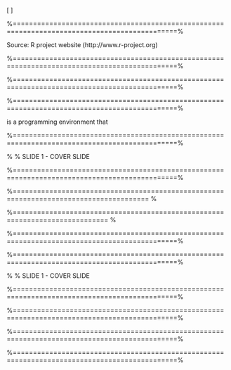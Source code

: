 
 \begin{figure}
 \centering
 \includegraphics[width=0.9\linewidth]{Rlogo}
 \end{figure}
 \[ \mbox{Introduction to R} \] 

 
 %==============================================================================================%

 \frametitle{Introduction to R}
 Source: R project website (http://www.r-project.org)
 \begin{itemize}
 \item R is a language and environment for statistical computing and graphics. It is a GNU project
 which is similar to the S language and environment which was developed at Bell Laboratories
 (formerly AT\&T, now Lucent Technologies) by John Chambers and colleagues. 
 \item R can be considered
 as a different implementation of S. There are some important differences, but much
 code written for S runs unaltered under R.
 \end{itemize}
 

 
 %==============================================================================================%

 \frametitle{What is R?}
 \begin{itemize}
 \item R provides a wide variety of statistical (linear and nonlinear modelling, classical statistical tests,
 time-series analysis, classification, clustering, ...) and graphical techniques, and is highly extensible.
 \item The S language is often the vehicle of choice for research in statistical methodology,
 and \texttt{R} provides an Open Source route to participation in that activity.
 \item One of \texttt{R}’s strengths is the ease with which well-designed publication-quality plots can be
 produced, including mathematical symbols and formulae where needed. 
 \end{itemize}
 

 
 %==============================================================================================%

 \frametitle{What is R?}
 \begin{itemize}
 \item Great care has been
 taken over the defaults for the minor design choices in graphics, but the user retains full control.
 \item \texttt{R} is available as Free Software under the terms of the Free Software Foundation’s GNU General
 Public License in source code form. It compiles and runs on a wide variety of UNIX platforms
 and similar systems (including FreeBSD and Linux), Windows and MacOS.
 \end{itemize}

 %==============================================================================================%

 
 \frametitle{What is R?}
 \texttt{R} is a programming environment that
 \begin{itemize}
 \item uses a well-developed but simple programming language
 \item allows for rapid development of new tools according to user demand
 \item these tools are distributed as packages, which any user can download to customize the R
 environment.
 \end{itemize}

 %==============================================================================================%

 % % SLIDE 1 - COVER SLIDE
 \begin{figure}
 \centering
 \includegraphics[width=1.2\linewidth]{images/Rmultiplewindows}
 \end{figure}
 
   
 
 %==============================================================================================%

 \frametitle{Comprehensive R Archive Network}
 \begin{itemize}
 \item Base \texttt{R} and most \texttt{R} packages are available for download from the \textbf{Comprehensive R Archive Network}
 (CRAN) cran.r-project.org. 
 \item Base \texttt{R} comes with a number of basic data management,
 analysis, and graphical tools 
 \item \texttt{R}s power and flexibility, however, lie in its array of packages
 (currently more than 6,000!)
 \end{itemize}
 

%======================================================================================= % 
 
 \begin{figure}
\centering
\includegraphics[width=1.2\linewidth]{CRAN}
\end{figure}

 %============================================================================= %

 \frametitle{Introduction to R}
\textbf{Secton 1 - A few basics} 
\begin{itemize}
 \item[1.1] Installing \texttt{R}      
 \item[1.2] Command Line Interface     
 \item[1.3] The Assignment operator     
 \item[1.4] Commenting      
 \item[1.5] Defining Variables     
 \item[1.6] Help Functions      
 \item[1.7] The \texttt{help.start()} command     
 \item[1.8] Basic Maths Operations     
 \item[1.9] Basic \texttt{R} Editor      
 \end{itemize}

 %==============================================================================================%

 \frametitle{1.1 Installing R}
 \begin{itemize}
 \item \texttt{R} is very easily installed by downloading it from the CRAN website. Installation usually takes
 about 2 minutes. 
 \item When installation of R is complete, the distinctive \texttt{R} icon will appear on your
 desktop. To start \texttt{R}, simply click this Icon. 
 \item It is common to re-install \texttt{R} once a year or so. The
 current version of \texttt{R}, version 3.1.2 was released quite recently.
 \end{itemize}
 

 
 
 %==============================================================================================%

 % % SLIDE 1 - COVER SLIDE
 \begin{figure}
 \centering
 \includegraphics[width=1.2\linewidth]{images/Rversion}        
 \end{figure}
  
 %==============================================================================================%

 
 \frametitle{1.2 Command Line Interface}
 \begin{itemize}
 \item When you start \texttt{R}, the command line interface window will appear on screen. This is one
 of many windows in the \texttt{R} environment, others including graphical output windows, or script
 editors. 
 \item \texttt{R} code can be entered into the command line directly. 
 \item Alternatively code can be saved
 to a script, which can be run inside a session using the \texttt{source()} function.
 \end{itemize}

 %==============================================================================================%

 \frametitle{1.3 The Assignment operator}
 \begin{itemize}
 \item The assignment operator is used to assign names to particular values. 
 \item Historically the assignment
 operator was ) a ``\texttt{$<-$}”. 
 \item The assignment operator can also be the equals sign "=". (This is valid as of \texttt{R}
 version 1.4.0.)
 
 \item Both will be used, although, you should learn one and stick with it. Many long term \texttt{R}
 users prefer the arrow approach. 
 \end{itemize}

 
 %==============================================================================================%

 \frametitle{1.3 The Assignment operator}
 \begin{itemize}
 \item You can also use $->$ as an assignment operator, reversing the
 usual assignment positions. (This is actually really useful).
 \item Commands are separated either by
 a semi colon or by a newline.
 \end{itemize}
 \begin{figure}
 \centering
 \includegraphics[width=1.2\linewidth]{images/assignment}
 %\caption{}
 %\label{fig:assignment}
 \end{figure}
 

 
 %==============================================================================================%

 \frametitle{1.3 The Assignment operator}
 \textbf{The Up and Down Keys}
 \begin{itemize}
 \item Before we continue, try using the up and down keys, and see what happens. 
 \item Previously
 typed commands are re-presented, and can be re-executed.
 \end{itemize}
 
